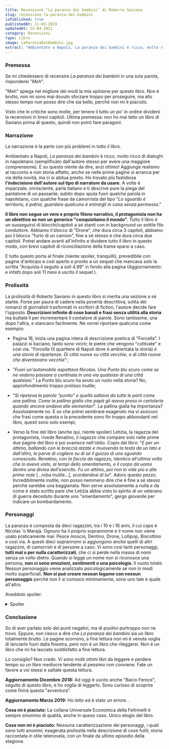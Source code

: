 ```yaml
---
title: Recensione "La paranza dei bambini" di Roberto Saviano
slug: recensione-la-paranza-dei-bambini
isPublished: true
publishedAt: 11-03-2019
updatedAt: 25-04-2021
category: Recensioni
type: Libro
image: LaParanzaDeiBambini.jpg
extract: "Ambientato a Napoli, La paranza dei bambini è ricco, molto ricco di dialoghi in napoletano (semplificato dall’autore stesso per avere una maggiore comprensione). E su questo niente da dire, anzi ottimo! Aggiunge realismo al racconto e non stona affatto, anche se nelle prime pagine si arranca per via della novità, ma ci si abitua presto. Ho trovato più fastidiosa l’indecisione dell’autore sul tipo di narratore da usare. A volte è imparziale, onnisciente, parla italiano e ti descrive pure la piega del pantalone di un passante; subito dopo sputa fuori qualche parola in napoletano, con qualche frase da camorrista del tipo “Lo sguardo è territorio, è patria, guardare qualcuno è entrargli in casa senza permesso.”"
---
```


<Book slug="la-paranza-dei-bambini" />

### Premessa

Se mi chiedessero di recensire _La paranza dei bambini_ in una sola parola, risponderei "*Meh*".

"Meh" spiega nel migliore dei modi la mia opinione per questo libro. Non è brutto, non mi sono mai dovuto sforzare troppo per proseguire, ma allo stesso tempo non posso dire che sia bello, perché non mi è piaciuto.

Visto che le critiche sono molte, per tenere il tutto un po' in ordine dividerò la recensioni in brevi capitoli. Ultima premessa: non ho mai letto un libro di Saviano prima di questo, quindi non potrò fare paragoni.

### Narrazione

La narrazione è la parte con più problemi in tutto il libro.

Ambientato a Napoli, _La paranza dei bambini_ è ricco, molto ricco di dialoghi in napoletano (semplificato dall'autore stesso per avere una maggiore comprensione). E su questo niente da dire, anzi ottimo! Aggiunge realismo al racconto e non stona affatto, anche se nelle prime pagine si arranca per via della novità, ma ci si abitua presto. Ho trovato più fastidiosa **l'indecisione dell'autore sul tipo di narratore da usare.** A volte è imparziale, onnisciente, parla italiano e ti descrive pure la piega del pantalone di un passante; subito dopo sputa fuori qualche parola in napoletano, con qualche frase da camorrista del tipo "_Lo sguardo è territorio, è patria, guardare qualcuno è entrargli in casa senza permesso_."

**Il libro non segue un vero e proprio filone narrativo, il protagonista non ha un obiettivo se non un generico "conquistiamo il mondo".** Tutto il libro è un susseguirsi di blocchi/capitoli a sé stanti con in background un sottile filo conduttore. Abbiamo il blocco di "Drone", che dura circa 3 capitoli, abbiamo poi il blocco "furto di un camion", fine a sé stesso e che dura circa due capitoli. Potrei andare avanti all'infinito e dividere tutto il libro in questo modo, con brevi capitoli di riconciliazione della trama sparsi a caso.

E tutto questo porta al finale (niente spoiler, tranquilli), prevedibile con pagine d'anticipo e così aperto e pronto a un sequel che mancava solo la scritta "Acquista il seguito a soli 4.99" in fondo alla pagina (Aggiornamento: e infatti dopo soli 11 mesi è uscito il sequel <InternalLink  postSlug="recensione-bacio-feroce-saviano"  text="Bacio Feroce"/>).

### Prolissità

La prolissità di Roberto Saviano in questo libro si merita una sezione a sé stante. Forse per paura di cadere nella povertà descrittiva, solita dei romanzi di giornalisti trasformati in scrittori di fiction, l'autore decide fare l'opposto. **Descrizioni infinite di cose banali e frasi senza utilità alla storia** ma buttate lì per incrementare il contatore di parole. Sono tantissime, una dopo l'altra, e stancano facilmente. Ne vorrei riportare qualcuna come esempio:

-   Pagina 18, inizia una pagina intera di descrizione poetica di "Forcella". I palazzi si baciano, tanto sono vicini; le pietre che vengono "coltivate" e così via. "_Forcella_ (Il quartiere di Napoli dove è ambientata la storia) _è una storia di ripartenze. Di città nuove su città vecchie, e di città nuove che diventavano vecchie_";
-   "_Fuori un'automobile aspettava Nicolas. Una Punto blu scuro come se ne vedono passare a centinaia in una via qualsiasi di una città qualsiasi._" La Punto blu scuro ha avuto un ruolo nella storia? No, approfondimento troppo prolisso inutile;
    
-   "_Si ripeteva la parola "punito" e quella saltava da tutte le parti come una pallina. Come la pallina gialla che papà gli aveva preso in cartoleria quando ancora andava alle elementari_". La pallina gialla ha importanza? Assolutamente no. E so che potrei sembrare esagerato ma vi assicuro che frasi come questa o la precedente sono fin troppo abbondanti nel libro, questi sono solo esempi;
-   Verso la fine del libro (anche qui, niente spoiler) Letizia, la ragazza del protagonista, rivede Renatino, il ragazzo che compare solo nelle prime due pagine del libro e poi svanisce nell'oblio. Copio dal libro: "_E per un attimo, ballando con le braccia alzate e muovendo la testa da un lato e dall'altro, le parve di cogliere su di sé il guizzo di uno sguardo conosciuto. Renatino, con la faccia da ragazzo, identica all'ultima volta che lo aveva visto, ai tempi dello smerdamento, e il corpo da uomo dentro una divisa dell'esercito. Fu un attimo, poi non lo vide più e alle prime note_ [...roba inutile...]_, scordandosi di lui_". Adoro questo pezzo. Incredibilmente inutile, non posso nemmeno dire che è fine a sé stesso perché sarebbe una baggianata. Non serve assolutamente a nulla e da come è stato scritto pare che Letizia abbia visto lo spirito di un veterano di guerra deceduto durante uno "smerdamento", gergo giovanile per indicare un bombardamento.

### Personaggi

La paranza è composta da dieci ragazzini, tra i 10 e i 16 anni, il cui capo è Nicolas 'o Marajà. Ognuno ha il proprio soprannome e il nome non viene usato praticamente mai: Pesce moscio, Dentino, Drone, Lollipop, Biscottino e così via. A questi dieci soprannomi si aggiungono anche quelli di altri ragazzini, di camorristi e di persone a caso. Vi sono così tanti personaggi, **tutti mal o per nulla caratterizzati**, che ci si perde nella massa di nomi senza un volto dietro. Quando si legge un nome non si riconosce una persona, **non ci sono emozioni, sentimenti o una psicologia**. Il vuoto totale. Nessun personaggio viene analizzato psicologicamente se non in modi molto superficiali. **Non si può creare nessun legame con nessun personaggio** perché non li si conosce minimamente, sono uno tale e quale all'altro.

Aneddoto spoiler: 
<details>
<summary>Spoiler</summary>
<p>
Quando verso la fine viene ucciso Dumbo ci ho messo un bel po' a ricordarmi chi fosse. Prima di quella scena è stato presentato solo una volta e non era per nulla importante. Poi salta fuori che Dentino e Dumbo erano migliori amici e questo ci porta al finale. Qualcuno si ricordava dell'esistenza di Dumbo?
</p>
</details>

### Conclusione

So di aver parlato solo dei punti negativi, ma di positivi purtroppo non ne trovo. Eppure, non riesco a dire che _La paranza dei bambini_ sia un libro totalmente brutto. Le pagine scorrono, a fine lettura non mi è venuta voglia di lanciarlo fuori dalla finestra, però non è un libro che rileggerei. Non è un libro che mi ha lasciato soddisfatto a fine lettura.

Lo consiglio? Non credo. Vi sono molti ottimi libri da leggere e perdere tempo su un libro mediocre tendente al pessimo non conviene. Fate un favore a voi stessi e saltate questa lettura.

**Aggiornamento Dicembre 2018:** Ad oggi è uscito anche "Bacio Feroce", seguito di questo libro, e ho voglia di leggerlo. Sono curioso di scoprire come finirà questa "avventura".

**Aggiornamento Marzo 2019:** Ho letto <InternalLink  postSlug="recensione-bacio-feroce-saviano"  text="Bacio Feroce"/> ed è stato un errore. <InternalLink  postSlug="recensione-bacio-feroce-saviano"  text="Qui la recensione."/>.

**Cosa mi è piaciuto:** La collana Universale Economica della Feltrinelli è sempre sinonimo di qualità, anche in queso caso. Unico elogio del libro.

**Cosa non mi è piaciuto:** Nessuna caratterizzazione dei personaggi, i quali sono tutti anonimi; esagerata prolissità nella descrizione di cose futili; storia raccontata in stile telenovela, con un finale da ultimo episodio della stagione.